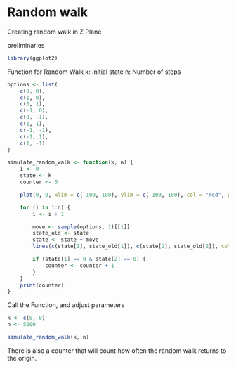 # Random walk

Creating random walk in Z Plane

preliminaries
```r
library(ggplot2)
```

Function for Random Walk
k: Initial state n: Number of steps

```r
options <- list(
    c(0, 0),
    c(1, 0),
    c(0, 1),
    c(-1, 0),
    c(0, -1),
    c(1, 1),
    c(-1, -1),
    c(-1, 1),
    c(1, -1)
)

simulate_random_walk <- function(k, n) {
    i <- 0
    state <- k
    counter <- 0

    plot(0, 0, xlim = c(-100, 100), ylim = c(-100, 100), col = "red", pch = 19)

    for (i in 1:n) {
        i <- i + 1

        move <- sample(options, 1)[[1]]
        state_old <- state
        state <- state + move
        lines(c(state[1], state_old[1]), c(state[2], state_old[2]), col = "blue")

        if (state[1] == 0 & state[2] == 0) {
            counter <- counter + 1
        }
    }
    print(counter)
}
```


Call the Function, and adjust parameters

```r
k <- c(0, 0)
n <- 5000

simulate_random_walk(k, n)
```

There is also a counter that will count how often the random walk returns to the origin.